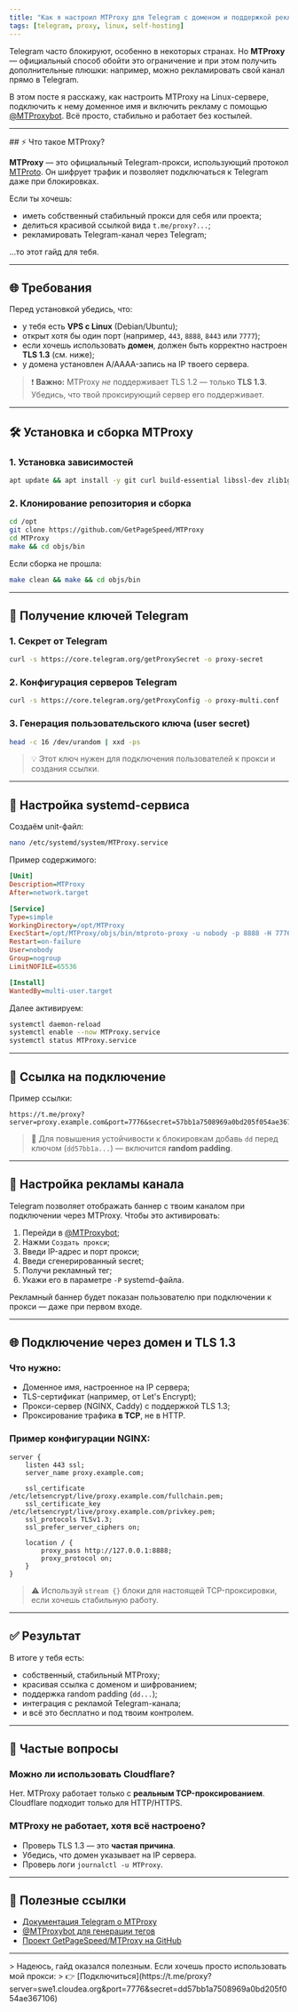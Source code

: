```yaml
---
title: "Как я настроил MTProxy для Telegram с доменом и поддержкой рекламы"
tags: [telegram, proxy, linux, self-hosting]
---
```


Telegram часто блокируют, особенно в некоторых странах. Но **MTProxy** — официальный способ обойти это ограничение и при этом получить дополнительные плюшки: например, можно рекламировать свой канал прямо в Telegram.

В этом посте я расскажу, как настроить MTProxy на Linux-сервере, подключить к нему доменное имя и включить рекламу с помощью [@MTProxybot](https://t.me/MTProxybot). Всё просто, стабильно и работает без костылей.
<!-- truncate -->

---
<GeoCheck region="RU">
## ⚡ Что такое MTProxy?

**MTProxy** — это официальный Telegram-прокси, использующий протокол [MTProto](https://core.telegram.org/mtproto). Он шифрует трафик и позволяет подключаться к Telegram даже при блокировках.

Если ты хочешь:

- иметь собственный стабильный прокси для себя или проекта;
- делиться красивой ссылкой вида `t.me/proxy?...`;
- рекламировать Telegram-канал через Telegram;

...то этот гайд для тебя.

---

## 🌐 Требования

Перед установкой убедись, что:

- у тебя есть **VPS с Linux** (Debian/Ubuntu);
- открыт хотя бы один порт (например, `443`, `8888`, `8443` или `7777`);
- если хочешь использовать **домен**, должен быть корректно настроен **TLS 1.3** (см. ниже);
- у домена установлен A/AAAA-запись на IP твоего сервера.

> ❗ **Важно:** MTProxy *не* поддерживает TLS 1.2 — только **TLS 1.3**. Убедись, что твой проксирующий сервер его поддерживает.

---

## 🛠️ Установка и сборка MTProxy

### 1. Установка зависимостей

```bash
apt update && apt install -y git curl build-essential libssl-dev zlib1g-dev
````

### 2. Клонирование репозитория и сборка

```bash
cd /opt
git clone https://github.com/GetPageSpeed/MTProxy
cd MTProxy
make && cd objs/bin
```

Если сборка не прошла:

```bash
make clean && make && cd objs/bin
```

---

## 🔑 Получение ключей Telegram

### 1. Секрет от Telegram

```bash
curl -s https://core.telegram.org/getProxySecret -o proxy-secret
```

### 2. Конфигурация серверов Telegram

```bash
curl -s https://core.telegram.org/getProxyConfig -o proxy-multi.conf
```

### 3. Генерация пользовательского ключа (user secret)

```bash
head -c 16 /dev/urandom | xxd -ps
```

> 💡 Этот ключ нужен для подключения пользователей к прокси и создания ссылки.

---

## 🧩 Настройка systemd-сервиса

Создаём unit-файл:

```bash
nano /etc/systemd/system/MTProxy.service
```

Пример содержимого:

```ini
[Unit]
Description=MTProxy
After=network.target

[Service]
Type=simple
WorkingDirectory=/opt/MTProxy
ExecStart=/opt/MTProxy/objs/bin/mtproto-proxy -u nobody -p 8888 -H 7776 -S 57bb1a7508969a0bd205f054ae367106 --aes-pwd /opt/MTProxy/proxy-secret /opt/MTProxy/proxy-multi.conf -C 4000 -P <твой_рекламный_тег>
Restart=on-failure
User=nobody
Group=nogroup
LimitNOFILE=65536

[Install]
WantedBy=multi-user.target
```

Далее активируем:

```bash
systemctl daemon-reload
systemctl enable --now MTProxy.service
systemctl status MTProxy.service
```

---

## 🔗 Ссылка на подключение

Пример ссылки:

```
https://t.me/proxy?server=proxy.example.com&port=7776&secret=57bb1a7508969a0bd205f054ae367106
```

> 🧠 Для повышения устойчивости к блокировкам добавь `dd` перед ключом (`dd57bb1a...`) — включится **random padding**.

---

## 📣 Настройка рекламы канала

Telegram позволяет отображать баннер с твоим каналом при подключении через MTProxy. Чтобы это активировать:

1. Перейди в [@MTProxybot](https://t.me/MTProxybot);
2. Нажми `Создать прокси`;
3. Введи IP-адрес и порт прокси;
4. Введи сгенерированный secret;
5. Получи рекламный тег;
6. Укажи его в параметре `-P` systemd-файла.

Рекламный баннер будет показан пользователю при подключении к прокси — даже при первом входе.

---

## 🌐 Подключение через домен и TLS 1.3

### Что нужно:

* Доменное имя, настроенное на IP сервера;
* TLS-сертификат (например, от Let's Encrypt);
* Прокси-сервер (NGINX, Caddy) с поддержкой TLS 1.3;
* Проксирование трафика **в TCP**, не в HTTP.

### Пример конфигурации NGINX:

```nginx
server {
    listen 443 ssl;
    server_name proxy.example.com;

    ssl_certificate     /etc/letsencrypt/live/proxy.example.com/fullchain.pem;
    ssl_certificate_key /etc/letsencrypt/live/proxy.example.com/privkey.pem;
    ssl_protocols TLSv1.3;
    ssl_prefer_server_ciphers on;

    location / {
        proxy_pass http://127.0.0.1:8888;
        proxy_protocol on;
    }
}
```

> ⚠️ Используй `stream {}` блоки для настоящей TCP-проксировки, если хочешь стабильную работу.

---

## ✅ Результат

В итоге у тебя есть:

* собственный, стабильный MTProxy;
* красивая ссылка с доменом и шифрованием;
* поддержка random padding (`dd...`);
* интеграция с рекламой Telegram-канала;
* и всё это бесплатно и под твоим контролем.

---

## 🙋 Частые вопросы

### Можно ли использовать Cloudflare?

Нет. MTProxy работает только с **реальным TCP-проксированием**. Cloudflare подходит только для HTTP/HTTPS.

### MTProxy не работает, хотя всё настроено?

* Проверь TLS 1.3 — это **частая причина**.
* Убедись, что домен указывает на IP сервера.
* Проверь логи `journalctl -u MTProxy`.

---

## 🔗 Полезные ссылки

* [Документация Telegram о MTProxy](https://core.telegram.org/mtproto/mtproto-transports)
* [@MTProxybot для генерации тегов](https://t.me/MTProxybot)
* [Проект GetPageSpeed/MTProxy на GitHub](https://github.com/GetPageSpeed/MTProxy)

---
</GeoCheck>
> Надеюсь, гайд оказался полезным. Если хочешь просто использовать мой прокси:
> 👉 [Подключиться](https://t.me/proxy?server=swe1.cloudea.org&port=7776&secret=dd57bb1a7508969a0bd205f054ae367106)
